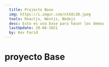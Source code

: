 ---
  title: Projecto Base
  img: https://i.imgur.com/ntXdc1N.jpeg
  tools: Reactjs, Nextjs, Nodejs
  desc: Esto es una base para hacer los demas
  lastUpdate: 20-06-2021
  by: Kev Farid
---

# proyecto Base